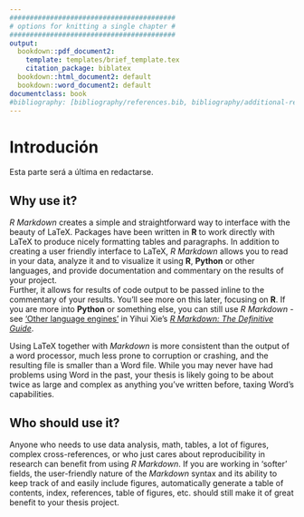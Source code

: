 ```yaml
---
#########################################
# options for knitting a single chapter #
#########################################
output:
  bookdown::pdf_document2:
    template: templates/brief_template.tex
    citation_package: biblatex
  bookdown::html_document2: default
  bookdown::word_document2: default
documentclass: book
#bibliography: [bibliography/references.bib, bibliography/additional-references.bib]
---
```


# Introdución {.unnumbered}

```{=tex}
\adjustmtc
\markboth{Introduction}{}
```
<!-- For PDF output, include these two LaTeX commands after unnumbered chapter headings, otherwise the mini table of contents and the running header will show the previous chapter -->

Esta parte será a última en redactarse.

## Why use it? {.unnumbered}

*R Markdown* creates a simple and straightforward way to interface with the beauty of LaTeX.
Packages have been written in **R** to work directly with LaTeX to produce nicely formatting tables and paragraphs.
In addition to creating a user friendly interface to LaTeX, *R Markdown* allows you to read in your data, analyze it and to visualize it using **R**, **Python** or other languages, and provide documentation and commentary on the results of your project.\
Further, it allows for results of code output to be passed inline to the commentary of your results.
You'll see more on this later, focusing on **R**. If you are more into **Python** or something else, you can still use *R Markdown* - see ['Other language engines'](https://bookdown.org/yihui/rmarkdown/language-engines.html) in Yihui Xie's [*R Markdown: The Definitive Guide*](https://bookdown.org/yihui/rmarkdown/language-engines.html).

Using LaTeX together with *Markdown* is more consistent than the output of a word processor, much less prone to corruption or crashing, and the resulting file is smaller than a Word file. 
While you may never have had problems using Word in the past, your thesis is likely going to be about twice as large and complex as anything you've written before, taxing Word's capabilities.

## Who should use it? {-}
Anyone who needs to use data analysis, math, tables, a lot of figures, complex cross-references, or who just cares about reproducibility in research can benefit from using *R Markdown*. 
If you are working in 'softer' fields, the user-friendly nature of the *Markdown* syntax and its ability to keep track of and easily include figures, automatically generate a table of contents, index, references, table of figures, etc. should still make it of great benefit to your thesis project.
